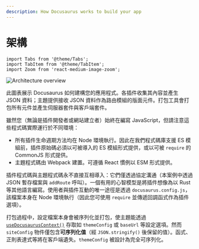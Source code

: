```yaml
---
description: How Docusaurus works to build your app
---
```


# 架構

```mdx-code-block
import Tabs from '@theme/Tabs';
import TabItem from '@theme/TabItem';
import Zoom from 'react-medium-image-zoom';
```

<Zoom>

![Architecture overview](/img/architecture.png)

</Zoom>

此圖表展示 Docusaurus 如何建構您的應用程式。各插件收集其內容並產生 JSON 資料；主題提供接收 JSON 資料作為路由模組的版面元件。打包工具會打包所有元件並產生伺服器套件與客戶端套件。

雖然您（無論是插件開發者或網站建立者）始終在編寫 JavaScript，但請注意這些程式碼實際運行於不同環境：

- 所有插件生命週期方法均在 Node 環境執行。因此在我們程式碼庫支援 ES 模組前，插件原始碼必須以可被導入的 ES 模組形式提供，或以可被 `require` 的 CommonJS 形式提供。
- 主題程式碼由 Webpack 建置。可遵循 React 慣例以 ESM 形式提供。

插件程式碼與主題程式碼永不直接互相導入：它們僅透過協定溝通（本案例中透過 JSON 暫存檔案與 `addRoute` 呼叫）。一個有用的心智模型是將插件想像為以 Rust 等其他語言編寫。使用者與插件互動的唯一途徑是透過 `docusaurus.config.js`，該檔案本身在 Node 環境執行（因此您可使用 `require` 並傳遞回調函式作為插件選項）。

打包過程中，設定檔案本身會被序列化並打包，使主題能透過 [`useDocusaurusContext()`](../docusaurus-core.mdx#useDocusaurusContext) 存取如 `themeConfig` 或 `baseUrl` 等設定選項。然而 `siteConfig` 物件僅包含**可序列化值**（經 `JSON.stringify()` 後保留的值）。函式、正則表達式等將在客戶端遺失。`themeConfig` 被設計為完全可序列化。